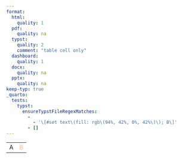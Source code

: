 ```yaml
---
format:
  html:
    quality: 1
  pdf:
    quality: na
  typst:
    quality: 2
    comment: "table cell only"
  dashboard:
    quality: 1
  docx:
    quality: na
  pptx:
    quality: na
keep-typ: true
_quarto:
  tests:
    typst:
      ensureTypstFileRegexMatches:
        -
          - '\[#set text\(fill: rgb\(94%, 42%, 0%, 42%\)\); B\]'
        - []
---
```


```{=html}
<table>
    <tr><td>A</td><td style="color: rgb(94% 42% 0% / 84%); opacity: 0.5">B</td></tr>
</table>
```

